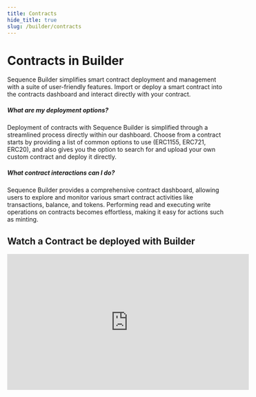 ```yaml
---
title: Contracts
hide_title: true
slug: /builder/contracts
---
```


# Contracts in Builder

Sequence Builder simplifies smart contract deployment and management with a suite of user-friendly features. Import or deploy a smart contract into the contracts dashboard and interact directly with your contract.

##### What are my deployment options?
Deployment of contracts with Sequence Builder is simplified through a streamlined process directly within our dashboard. Choose from a contract starts by providing a list of common options to use (ERC1155, ERC721, ERC20), and also gives you the option to search for and upload your own custom contract and deploy it directly.

##### What contract interactions can I do?
Sequence Builder provides a comprehensive contract dashboard, allowing users to explore and monitor various smart contract activities like transactions, balance, and tokens. Performing read and executing write operations on contracts becomes effortless, making it easy for actions such as minting.

## Watch a Contract be deployed with Builder

<iframe width="560" height="315" src="https://www.youtube.com/embed/g7jthpR-bCM?si=15sHW-c9kJhaFPyr" title="YouTube video player" frameborder="0" allow="accelerometer; autoplay; clipboard-write; encrypted-media; gyroscope; picture-in-picture; web-share" allowfullscreen></iframe>